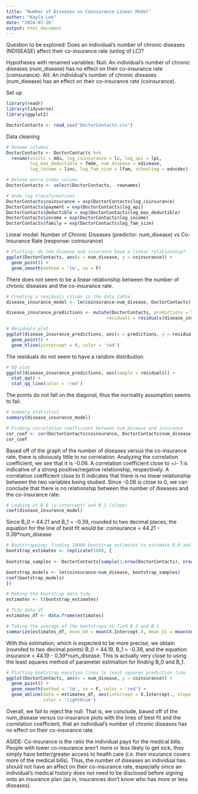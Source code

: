 ```yaml
---
title: "Number of Diseases vs Coinsurance Linear Model"
author: "Kayla Lee"
date: "2024-07-26"
output: html_document
---
```


Question to be explored:
Does an individual’s number of chronic diseases (NDISEASE) affect their co-insurance rate (unlog of LC)?

Hypotheses with renamed variables:
Null: An individual’s number of chronic diseases (num_disease) has no effect on their co-insurance rate (coinsurance).
Alt: An individual’s number of chronic diseases (num_disease) has an effect on their co-insurance rate (coinsurance).


Set up
```r
library(readr)
library(tidyverse)
library(ggplot2)

DoctorContacts <- read_csv("DoctorContacts.csv")
```

Data cleaning
```r
# Rename columns
DoctorContacts <- DoctorContacts %>%
  rename(visits = mdu, log_coinsurance = lc, log_api = lpi,
         log_max_deductible = fmde, num_disease = ndisease,
         log_income = linc, log_fam_size = lfam, schooling = educdec)

# Delete extra index column
DoctorContacts <- select(DoctorContacts, -rownames)

# Undo log transformations
DoctorContacts$coinsurance = exp(DoctorContacts$log_coinsurance)
DoctorContacts$payment = exp(DoctorContacts$log_api)
DoctorContacts$deductible = exp(DoctorContacts$log_max_deductible)
DoctorContacts$income = exp(DoctorContacts$log_income)
DoctorContacts$family = exp(DoctorContacts$log_fam_size)
```


Linear model: Number of Chronic Diseases (predictor: num_disease) vs Co-Insurance Rate (response: coinsurance) 
```r
# Plotting: do num_disease and insurance have a linear relationship?
ggplot(DoctorContacts, aes(x = num_disease, y = coinsurance)) + 
  geom_point() + 
  geom_smooth(method = 'lm', se = F)
```
There does not seem to be a linear relationship between the number of chronic diseases and the co-insurance rate.


```r
# Creating a residuals column in the data table
disease_insurance_model <- lm(coinsurance~num_disease, DoctorContacts)

disease_insurance_predictions <- mutate(DoctorContacts, predictions = fitted(disease_insurance_model), 
                                      residuals = residuals(disease_insurance_model))

# Residuals plot
ggplot(disease_insurance_predictions, aes(x = predictions, y = residuals)) + 
  geom_point() + 
  geom_hline(yintercept = 0, color = 'red')
```
The residuals do not seem to have a random distribution. 


```r
# QQ plot
ggplot(disease_insurance_predictions, aes(sample = residuals)) + 
  stat_qq() + 
  stat_qq_line(color = 'red')
```
The points do not fall on the diagonal, thus the normality assumption seems to fail.


```r
# Summary statistics
summary(disease_insurance_model)
```

```r
# Finding correlation coefficient between num_disease and insurance
cor_coef <- cor(DoctorContacts$coinsurance, DoctorContacts$num_disease)
cor_coef
```
Based off of the graph of the number of diseases versus the co-insurance rate, there is obviously little to no correlation. Analyzing the correlation coefficient, we see that it is -0.06. A correlation coefficient close to +/- 1 is indicative of a strong positive/negative relationship, respectively. A correlation coefficient close to 0 indicates that there is no linear relationship between the two variables being studied. Since -0.06 is close to 0, we can conclude that there is no relationship between the number of diseases and the co-insurance rate.


```r
# Looking at B_0 (y-intercept) and B_1 (slope)
coef(disease_insurance_model)
```
Since B_0 = 44.21 and B_1 = -0.39, rounded to two decimal places, the equation for the line of best fit would be: coinsurance = 44.21 - 0.39*num_disease

```r
# Bootstrapping: finding 10000 bootstrap estimates to estimate B_0 and B_1 alternatively
bootstrap_estimates <- replicate(1000, {
 
bootstrap_samples <- DoctorContacts[sample(1:nrow(DoctorContacts), nrow(DoctorContacts), replace = T),]

bootstrap_models <- lm(coinsurance~num_disease, bootstrap_samples)
coef(bootstrap_models)
})

# Making the bootstrap data tidy 
estimates <- t(bootstrap_estimates)

# Tidy data df
estimates_df <- data.frame(estimates)

# Taking the average of the bootstraps to find B_0 and B_1
summarize(estimates_df, mean_b0 = mean(X.Intercept.), mean_b1 = mean(num_disease))
```
With this estimation, which is expected to be more precise, we obtain (rounded to two decimal points) B_0 = 44.19, B_1 = -0.39, and the equation: insurance = 44.19 - 0.39*num_disease. This is actually very close to using the least squares method of parameter estimation for finding B_0 and B_1.

```r
# Plotting bootstrap equation lines to least squares prediction line
ggplot(DoctorContacts, aes(x = num_disease, y = coinsurance)) + 
  geom_point() + 
  geom_smooth(method = 'lm', se = F, color = 'red') +
  geom_abline(data = estimates_df, aes(intercept = X.Intercept., slope = num_disease), 
              color = 'lightblue')
```

Overall, we fail to reject the null. That is, we conclude, based off of the num_disease versus co-insurance plots with the lines of best fit and the correlation coefficient, that an individual’s number of chronic diseases has no effect on their co-insurance rate.

ASIDE: Co-insurance is the ratio the individual pays for the medical bills.
People with lower co-insurance aren't more or less likely to get sick, they simply have better/greater access to health care (i.e. their insurance covers more of the medical bills). Thus, the number of diseases an individual has should not have an affect on their co-insurance rate, especially since an individual's medical history does not need to be disclosed before signing onto an insurance plan (as in, insurances don't know who has more or less diseases).